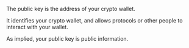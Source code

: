 The public key is the address of your crypto wallet.

It identifies your crypto wallet, and allows protocols or other people to interact with your wallet.

As implied, your public key is public information.